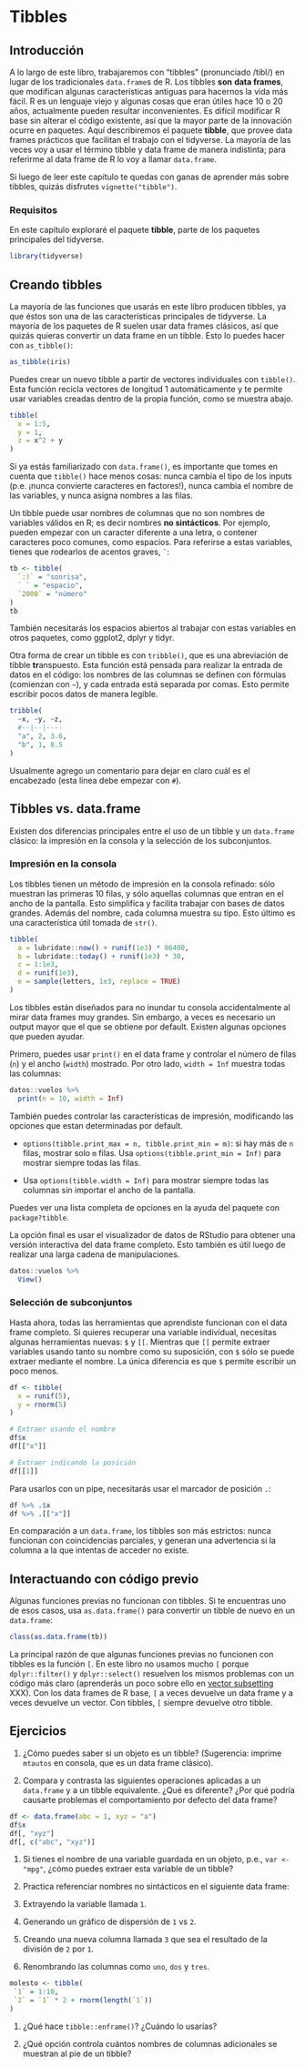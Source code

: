 # Tibbles

## Introducción


A lo largo de este libro, trabajaremos con "tibbles" (pronunciado /tibl/) en lugar de los tradicionales `data.frame`s de R. Los tibbles __son__ __data frames__, que modifican algunas características antiguas para hacernos la vida más fácil. R es un lenguaje viejo y algunas cosas que eran útiles hace 10 o 20 años, actualmente pueden resultar inconvenientes. Es difícil modificar R base sin alterar el código existente, así que la mayor parte de la innovación ocurre en paquetes. Aquí describiremos el paquete __tibble__, que provee data frames prácticos que facilitan el trabajo con el tidyverse. La mayoría de las veces voy a usar el término tibble y data frame de manera indistinta; para referirme al data frame de R lo voy a llamar `data.frame`.

Si luego de leer este capítulo te quedas con ganas de aprender más sobre tibbles, quizás disfrutes `vignette("tibble")`.

### Requisitos

En este capítulo exploraré el paquete __tibble__, parte de los paquetes principales del tidyverse.

```r
library(tidyverse)
```

## Creando tibbles

La mayoría de las funciones que usarás en este libro producen tibbles, ya que éstos son una de las características principales de tidyverse. La mayoría de los paquetes de R suelen usar data frames clásicos, así que quizás quieras convertir un data frame en un tibble. Esto lo puedes hacer con `as_tibble()`:

```r
as_tibble(iris)
```

Puedes crear un nuevo tibble a partir de vectores individuales con `tibble()`. Esta función recicla vectores de longitud 1 automáticamente y te permite usar variables creadas dentro de la propia función, como se muestra abajo.

```r
tibble(
  x = 1:5,
  y = 1,
  z = x^2 + y
)
```

Si ya estás familiarizado con `data.frame()`, es importante que tomes en cuenta que `tibble()` hace menos cosas: nunca cambia el tipo de los inputs (p.e. ¡nunca convierte caracteres en factores!), nunca cambia el nombre de las variables, y nunca asigna nombres a las filas.

Un tibble puede usar nombres de columnas que no son nombres de variables válidos en R; es decir nombres __no sintácticos__. Por ejemplo, pueden empezar con un caracter diferente a una letra, o contener caracteres poco comunes, como espacios. Para referirse a estas variables, tienes que rodearlos de acentos graves, `` ` ``:

```r
tb <- tibble(
  `:)` = "sonrisa",
  ` ` = "espacio",
  `2000` = "número"
)
tb
```

También necesitarás los espacios abiertos al trabajar con estas variables en otros paquetes, como ggplot2, dplyr y tidyr.

Otra forma de crear un tibble es con `tribble()`, que es una abreviación de tibble **tr**anspuesto. Esta función está pensada para realizar la entrada de datos en el código: los nombres de las columnas se definen con fórmulas (comienzan con `~`), y cada entrada está separada por comas. Esto permite escribir pocos datos de manera legible.


```r
tribble(
  ~x, ~y, ~z,
  #--|--|----
  "a", 2, 3.6,
  "b", 1, 8.5
)
```

Usualmente agrego un comentario para dejar en claro cuál es el encabezado (esta línea debe empezar con `#`).

## Tibbles vs. data.frame

Existen dos diferencias principales entre el uso de un tibble y un `data.frame` clásico: la impresión en la consola y la selección de los subconjuntos.

### Impresión en la consola

Los tibbles tienen un método de impresión en la consola refinado: sólo muestran las primeras 10 filas, y sólo aquellas columnas que entran en el ancho de la pantalla. Esto simplifica y facilita trabajar con bases de datos grandes. Además del nombre, cada columna muestra su tipo. Esto último es una característica útil tomada de `str()`.

```r
tibble(
  a = lubridate::now() + runif(1e3) * 86400,
  b = lubridate::today() + runif(1e3) * 30,
  c = 1:1e3,
  d = runif(1e3),
  e = sample(letters, 1e3, replace = TRUE)
)
```

Los tibbles están diseñados para no inundar tu consola accidentalmente al mirar data frames muy grandes. Sin embargo, a veces es necesario un output mayor que el que se obtiene por default. Existen algunas opciones que pueden ayudar.

Primero, puedes usar `print()` en el data frame y controlar el número de filas (`n`) y el ancho (`width`) mostrado. Por otro lado, `width = Inf` muestra todas las columnas:

```r
datos::vuelos %>%
  print(n = 10, width = Inf)
```

También puedes controlar las características de impresión, modificando las opciones que estan determinadas por default.

* `options(tibble.print_max = n, tibble.print_min = m)`: si hay más de `n` filas, mostrar solo `m` filas. Usa `options(tibble.print_min = Inf)` para mostrar siempre todas las filas.

* Usa `options(tibble.width = Inf)` para mostrar siempre todas las columnas sin importar el ancho de la pantalla.

Puedes ver una lista completa de opciones en la ayuda del paquete con `package?tibble`.

La opción final es usar el visualizador de datos de RStudio para obtener una versión interactiva del data frame completo. Esto también es útil luego de realizar una larga cadena de manipulaciones.

```r
datos::vuelos %>%
  View()
```

### Selección de subconjuntos

Hasta ahora, todas las herramientas que aprendiste funcionan con el data frame completo. Si quieres recuperar una variable individual, necesitas algunas herramientas nuevas: `$` y `[[`. Mientras que `[[` permite extraer variables usando tanto su nombre como su suposición, con `$` sólo se puede extraer mediante el nombre. La única diferencia es que `$` permite escribir un poco menos.

```r
df <- tibble(
  x = runif(5),
  y = rnorm(5)
)

# Extraer usando el nombre
df$x
df[["x"]]

# Extraer indicando la posición
df[[1]]
```

Para usarlos con un pipe, necesitarás usar el marcador de posición `.`:

```r
df %>% .$x
df %>% .[["x"]]
```

En comparación a un `data.frame`, los tibbles son más estrictos: nunca funcionan con coincidencias parciales, y generan una advertencia si la columna a la que intentas de acceder no existe.

## Interactuando con código previo

Algunas funciones previas no funcionan con tibbles. Si te encuentras uno de esos casos, usa `as.data.frame()` para convertir un tibble de nuevo en un `data.frame`:

```r
class(as.data.frame(tb))
```

La principal razón de que algunas funciones previas no funcionen con tibbles es la función `[`. En este libro no usamos mucho `[` porque `dplyr::filter()` y `dplyr::select()` resuelven los mismos problemas con un código más claro (aprenderás un poco sobre ello en [vector subsetting](#vector-subsetting) XXX). Con los data frames de R base, `[` a veces devuelve un data frame y a veces devuelve un vector. Con tibbles, `[` siempre devuelve otro tibble.

## Ejercicios


1. ¿Cómo puedes saber si un objeto es un tibble? (Sugerencia: imprime `mtautos` en consola, que es un data frame clásico).

1. Compara y contrasta las siguientes operaciones aplicadas a un `data.frame` y a un tibble equivalente. ¿Qué es diferente? ¿Por qué podría causarte problemas el comportamiento por defecto del data frame?

 ```r
df <- data.frame(abc = 1, xyz = "a")
df$x
df[, "xyz"]
df[, c("abc", "xyz")]
 ```

1. Si tienes el nombre de una variable guardada en un objeto, p.e., `var <- "mpg"`, ¿cómo puedes extraer esta variable de un tibble?

1. Practica referenciar nombres no sintácticos en el siguiente data frame:

 1. Extrayendo la variable llamada `1`.

 1. Generando un gráfico de dispersión de `1` vs `2`.

 1. Creando una nueva columna llamada `3` que sea el resultado de la división de `2` por `1`.

 1. Renombrando las columnas como `uno`, `dos` y `tres`.

 ```r
molesto <- tibble(
  `1` = 1:10,
  `2` = `1` * 2 + rnorm(length(`1`))
)
 ```

1. ¿Qué hace `tibble::enframe()`? ¿Cuándo lo usarías?

1. ¿Qué opción controla cuántos nombres de columnas adicionales se muestran al pie de un tibble?

